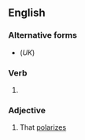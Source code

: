 ==English==

===Alternative forms===
* {{l|en|polarising}} (''UK'')

===Verb===
{{head|en|verb form}}

# {{present participle of|polarize|lang=en|nocat=1}}

===Adjective===
{{en-adj}}

# That [[polarize]]s